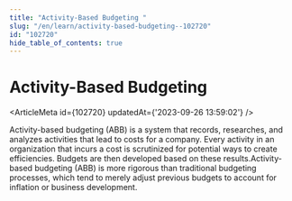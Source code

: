 ```yaml
---
title: "Activity-Based Budgeting "
slug: "/en/learn/activity-based-budgeting--102720"
id: "102720"
hide_table_of_contents: true
---
```



# Activity-Based Budgeting 

<ArticleMeta id={102720} updatedAt={'2023-09-26 13:59:02'} />
<div className='border-solid border-b border-t-0 my-4 border-[var(--ifm-color-gray-300)]' />

Activity-based budgeting (ABB) is a system that records, researches, and analyzes activities that lead to costs for a company. Every activity in an organization that incurs a cost is scrutinized for potential ways to create efficiencies. Budgets are then developed based on these results.Activity-based budgeting (ABB) is more rigorous than traditional budgeting processes, which tend to merely adjust previous budgets to account for inflation or business development.
